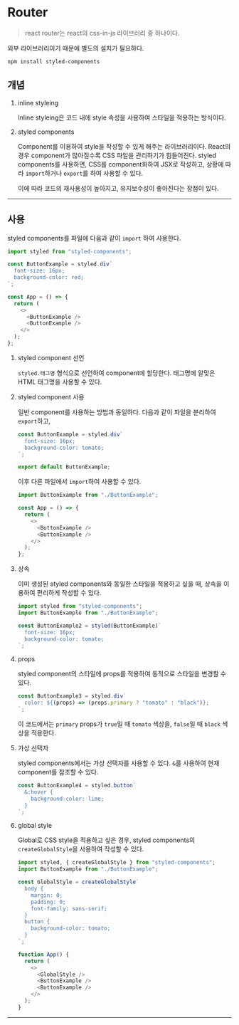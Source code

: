 # Router

> react router는 react의 css-in-js 라이브러리 중 하나이다.

외부 라이브러리이기 때문에 별도의 설치가 필요하다.

```shell
npm install styled-components
```

## 개념

1. inline styleing

   Inline styleing은 코드 내에 style 속성을 사용하여 스타일을 적용하는 방식이다.

2. styled components

   Component를 이용하여 style을 작성할 수 있게 해주는 라이브러리이다. React의 경우 component가 많아질수록 CSS 파일을 관리하기가 힘들어진다. styled components를 사용하면, CSS를 component화하여 JSX로 작성하고, 상황에 따라 `import`하거나 `export`를 하여 사용할 수 있다.

   이에 따라 코드의 재사용성이 높아지고, 유지보수성이 좋아진다는 장점이 있다.

---

## 사용

styled components를 파일에 다음과 같이 `import` 하여 사용한다.

```javascript
import styled from "styled-components";

const ButtonExample = styled.div`
  font-size: 16px;
  background-color: red;
`;

const App = () => {
  return (
    <>
      <ButtonExample />
      <ButtonExample />
    </>
  );
};
```

1. styled component 선언

   `styled.태그명` 형식으로 선언하여 component에 할당한다. 태그명에 알맞은 HTML 태그명을 사용할 수 있다.

2. styled component 사용

   일반 component를 사용하는 방법과 동일하다. 다음과 같이 파일을 분리하여 `export`하고,

   ```javascript
   const ButtonExample = styled.div`
     font-size: 16px;
     background-color: tomato;
   `;

   export default ButtonExample;
   ```

   이후 다른 파일에서 `import`하여 사용할 수 있다.

   ```javascript
   import ButtonExample from "./ButtonExample";

   const App = () => {
     return (
       <>
         <ButtonExample />
         <ButtonExample />
       </>
     );
   };
   ```

3. 상속

   이미 생성된 styled components와 동일한 스타일을 적용하고 싶을 때, 상속을 이용하여 편리하게 작성할 수 있다.

   ```javascript
   import styled from "styled-components";
   import ButtonExample from "./ButtonExample";

   const ButtonExample2 = styled(ButtonExample)`
     font-size: 16px;
     background-color: tomato;
   `;
   ```

4. props

   styled component의 스타일에 props를 적용하여 동적으로 스타일을 변경할 수 있다.

   ```javascript
   const ButtonExample3 = styled.div`
     color: ${(props) => (props.primary ? "tomato" : "black")};
   `;
   ```

   이 코드에서는 `primary` props가 `true`일 때 `tomato` 색상을, `false`일 때 `black` 색상을 적용한다.

5. 가상 선택자

   styled components에서는 가상 선택자를 사용할 수 있다. `&`를 사용하여 현재 component를 참조할 수 있다.

   ```javascript
   const ButtonExample4 = styled.button`
     &:hover {
       background-color: lime;
     }
   `;
   ```

6. global style

   Global로 CSS style을 적용하고 싶은 경우, styled components의 `createGlobalStyle`을 사용하여 작성할 수 있다.

   ```javascript
   import styled, { createGlobalStyle } from "styled-components";
   import ButtonExample from "./ButtonExample";

   const GlobalStyle = createGlobalStyle`
     body {
       margin: 0;
       padding: 0;
       font-family: sans-serif;
     }
     button {
       background-color: tomato;
     }
   `;

   function App() {
     return (
       <>
         <GlobalStyle />
         <ButtonExample />
         <ButtonExample />
       </>
     );
   }
   ```

---
